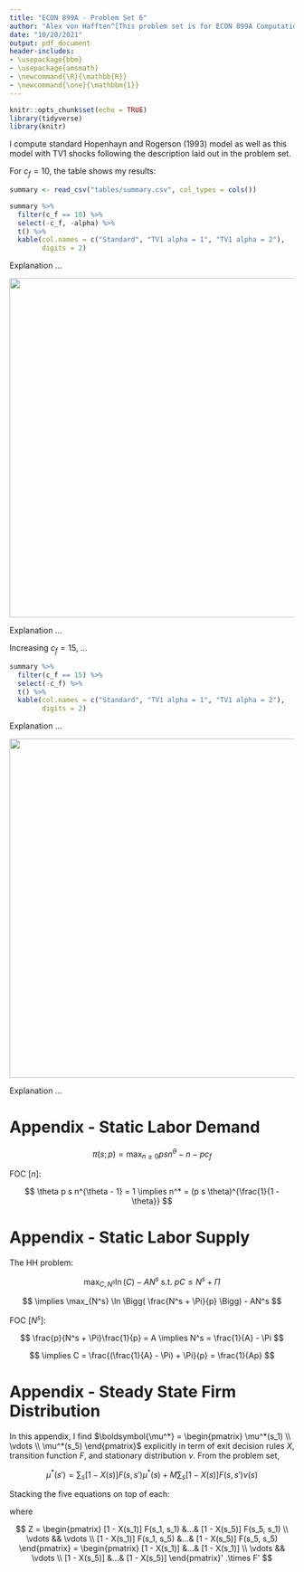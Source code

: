```yaml
---
title: "ECON 899A - Problem Set 6"
author: "Alex von Hafften^[This problem set is for ECON 899A Computational Economics taught by Dean Corbae with assistance from Philip Coyle at UW-Madison. I worked on this problem set with a study group of Michael Nattinger, Sarah Bass, and Xinxin Hu.]"
date: "10/20/2021"
output: pdf_document
header-includes:
- \usepackage{bbm}
- \usepackage{amsmath}
- \newcommand{\R}{\mathbb{R}}
- \newcommand{\one}{\mathbbm{1}}
---
```


```r
knitr::opts_chunk$set(echo = TRUE)
library(tidyverse)
library(knitr)
```

I compute standard Hopenhayn and Rogerson (1993) model as well as this model with TV1 shocks following the description laid out in the problem set.  

For $c_f = 10$, the table shows my results:

```r
summary <- read_csv("tables/summary.csv", col_types = cols()) 

summary %>%
  filter(c_f == 10) %>%
  select(-c_f, -alpha) %>%
  t() %>%
  kable(col.names = c("Standard", "TV1 alpha = 1", "TV1 alpha = 2"),
        digits = 2) 
```

Explanation ...

\pagebreak

![](figures/c_f_10.png){width=600px}

Explanation ...

Increasing $c_f = 15$, ...

```r
summary %>%
  filter(c_f == 15) %>%
  select(-c_f) %>%
  t() %>%
  kable(col.names = c("Standard", "TV1 alpha = 1", "TV1 alpha = 2"),
        digits = 2) 
```

Explanation ...

![](figures/c_f_15.png){width=600px}

Explanation ...

\pagebreak

# Appendix - Static Labor Demand

$$
\pi(s; p) = \max_{n \ge 0} psn^\theta - n - pc_f
$$

FOC [$n$]:

$$
\theta p s n^{\theta - 1} = 1 \implies n^* = (p s \theta)^{\frac{1}{1 - \theta}}
$$

# Appendix - Static Labor Supply

The HH problem:

$$
\max_{C, N^s} \ln(C) - AN^s \text{ s.t. } pC \le N^s + \Pi
$$


$$
\implies \max_{N^s} \ln \Bigg( \frac{N^s + \Pi}{p} \Bigg) - AN^s
$$

FOC [$N^s$]:

$$
\frac{p}{N^s + \Pi}\frac{1}{p} = A \implies N^s = \frac{1}{A} - \Pi
$$

$$
\implies C = \frac{(\frac{1}{A} - \Pi) + \Pi}{p} = \frac{1}{Ap}
$$

\pagebreak

# Appendix - Steady State Firm Distribution

In this appendix, I find $\boldsymbol{\mu^*} = \begin{pmatrix} \mu^*(s_1) \\ \vdots \\ \mu^*(s_5) \end{pmatrix}$ explicitly in term of exit decision rules $X$, transition function $F$, and stationary distribution $\nu$.  From the problem set,

$$
\mu^*(s') = \sum_{s} [1 - X(s)] F(s, s') \mu^*(s) + M \sum_s [1 - X(s)] F(s, s') \nu (s) 
$$

Stacking the five equations on top of each:

\begin{align*}
\begin{pmatrix} \mu^*(s_1) \\ \vdots \\ \mu^*(s_5) \end{pmatrix} 
&= 
\begin{pmatrix} \sum_{s} [1 - X(s)] F(s, s_1) \mu^*(s) \\ \vdots \\ \sum_{s} [1 - X(s)] F(s, s_5) \mu^*(s) \end{pmatrix} 
+ M 
\begin{pmatrix} \sum_s [1 - X(s)] F(s, s_1) \nu (s) \\ \vdots \\ \sum_s [1 - X(s)] F(s, s_5) \nu (s) \end{pmatrix} \\
\implies
\begin{pmatrix} \mu^*(s_1) \\ \vdots \\ \mu^*(s_5) \end{pmatrix} 
&= 
\begin{pmatrix} 
[1 - X(s_1)] F(s_1, s_1) &...& [1 - X(s_5)] F(s_5, s_1) \\ 
\vdots && \vdots \\ 
[1 - X(s_1)] F(s_1, s_5) &...& [1 - X(s_5)] F(s_5, s_5) \end{pmatrix} 
\begin{pmatrix} \mu^*(s_1) \\ \vdots \\ \mu^*(s_5) \end{pmatrix}
\\
&+ M 
\begin{pmatrix} 
[1 - X(s_1)] F(s_1, s_1) &...& [1 - X(s_5)] F(s_5, s_1) \\ 
\vdots && \vdots \\ 
[1 - X(s_1)] F(s_1, s_5) &...& [1 - X(s_5)] F(s_5, s_5) \end{pmatrix} 
\begin{pmatrix} \nu(s_1) \\ \vdots \\ \nu(s_5) \end{pmatrix}\\
\implies
\boldsymbol{\mu^*} &= Z \boldsymbol{\mu^*} + M Z \boldsymbol{\nu}  \\
\implies
\boldsymbol{\mu^*} &= M (I - Z)^{-1}Z \boldsymbol{\nu}  
\end{align*}

where

$$
Z = 
\begin{pmatrix} 
[1 - X(s_1)] F(s_1, s_1) &...& [1 - X(s_5)] F(s_5, s_1) \\ 
\vdots && \vdots \\ 
[1 - X(s_1)] F(s_1, s_5) &...& [1 - X(s_5)] F(s_5, s_5)
\end{pmatrix}
=
\begin{pmatrix} 
[1 - X(s_1)] &...& [1 - X(s_1)] \\ 
\vdots && \vdots \\ 
[1 - X(s_5)] &...& [1 - X(s_5)]
\end{pmatrix}'
.\times
F'
$$


